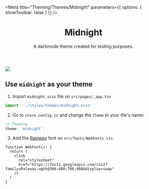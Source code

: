 

<Meta
  title="Theming/Themes/Midnight"
  parameters={{ options: { showToolbar: false } }}
/>

<header>

# Midnight

A darkmode theme created for testing purposes.

</header>

<section className="sbdocs-section-theme">
 <div className="sbdocs-section-theme-img">
   <img
    src="https://vtexhelp.vtexassets.com/assets/docs/src/midnight___2bb274e36a39ff9c2cfa3dcc740cbfab.png"
  />
 </div>

  <article>

## Use `midnight` as your theme

1. Import `midnight.scss` file on `src/pages/_app.tsx`

```jsx
import '../styles/themes/midnight.scss'
```

2. Go to `store.config.js` and change the `theme` to your file's name:

```js
// Theming
theme: 'midnight',
```

3. Add the [Raleway](https://fonts.google.com/specimen/Raleway?query=raleway) font on `src/fonts/WebFonts.tsx`

```tsx
function WebFonts() {
  return (
    <link
      rel="stylesheet"
      href="https://fonts.googleapis.com/css2?family=Raleway:wght@300;400;700;900&display=swap"
    />
  )
}
```

  </article>
</section>
